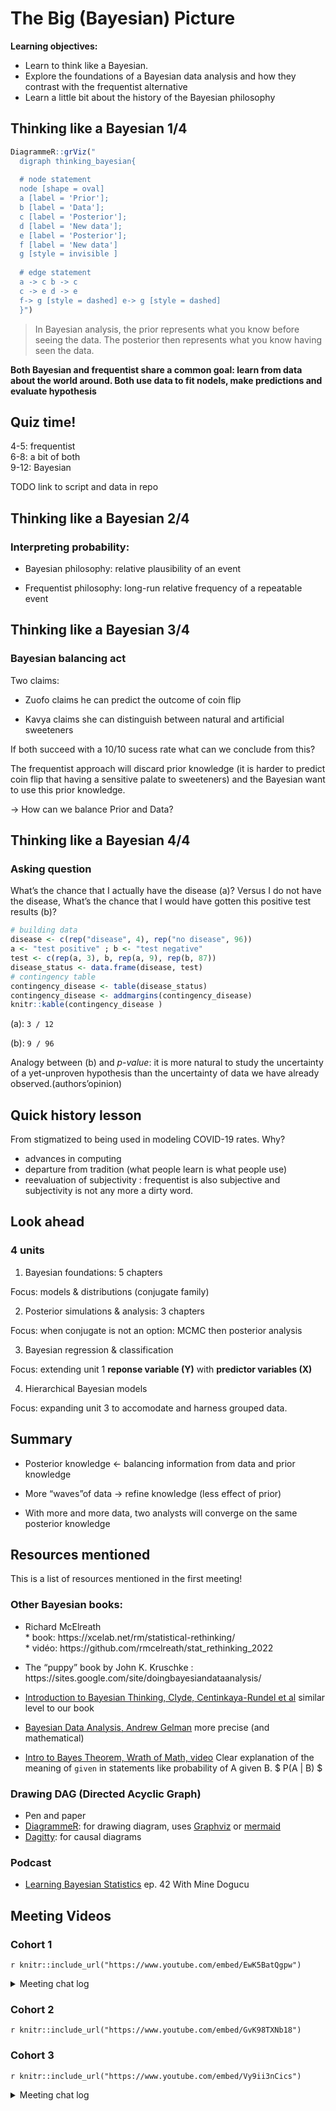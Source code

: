 # The Big (Bayesian) Picture

**Learning objectives:**

- Learn to think like a Bayesian.
- Explore the foundations of a Bayesian data analysis and how they contrast with the frequentist alternative
- Learn a little bit about the history of the Bayesian philosophy

## Thinking like a Bayesian 1/4

```r
DiagrammeR::grViz("
  digraph thinking_bayesian{
  
  # node statement
  node [shape = oval]
  a [label = 'Prior'];
  b [label = 'Data'];
  c [label = 'Posterior'];
  d [label = 'New data'];
  e [label = 'Posterior'];
  f [label = 'New data']
  g [style = invisible ]
  
  # edge statement
  a -> c b -> c
  c -> e d -> e
  f-> g [style = dashed] e-> g [style = dashed]
  }")
```

> In Bayesian analysis, the prior represents what you know before seeing the data. The posterior then represents what you know having seen the data.

**Both Bayesian and frequentist share a common goal: learn from data about the world around. Both use data to fit nodels, make predictions and evaluate hypothesis** 



## Quiz time! 

4-5: frequentist  
6-8: a bit of both  
9-12: Bayesian  

TODO link to script and data in repo

## Thinking like a Bayesian 2/4

###  Interpreting probability: 

- Bayesian philosophy: relative plausibility of an event

- Frequentist philosophy: long-run relative frequency of a repeatable  event

## Thinking like a Bayesian 3/4

### Bayesian balancing act

Two claims: 

- Zuofo claims he can predict the outcome of coin flip

- Kavya claims she can distinguish between natural and artificial sweeteners 

If both succeed with a 10/10 sucess rate what can we conclude from this?

The frequentist approach will discard prior knowledge (it is harder to predict coin flip that having a sensitive palate to sweeteners) and the Bayesian want to use this prior knowledge. 

-> How can we balance Prior and Data?

## Thinking like  a Bayesian 4/4

### Asking question

What's the chance that I actually have the disease (a)?  Versus I do not have the disease, What's the chance that I would have gotten this positive test results (b)? 

```r
# building data
disease <- c(rep("disease", 4), rep("no disease", 96))
a <- "test positive" ; b <- "test negative"
test <- c(rep(a, 3), b, rep(a, 9), rep(b, 87))
disease_status <- data.frame(disease, test)
# contingency table
contingency_disease <- table(disease_status)
contingency_disease <- addmargins(contingency_disease)
knitr::kable(contingency_disease )
```

(a): `3 / 12`

(b): `9 / 96`

Analogy between (b) and *p-value*: it is more natural to study the uncertainty of a yet-unproven hypothesis than the uncertainty of data we have already observed.(authors'opinion) 

## Quick history lesson 

From stigmatized to being used in modeling COVID-19 rates. Why?

- advances in computing 
- departure from tradition (what people learn is what people use)
- reevaluation of subjectivity : frequentist is also subjective and subjectivity is not any more a dirty word.


## Look ahead 

### 4 units

1. Bayesian foundations: 5 chapters

Focus: models & distributions (conjugate family) 

2. Posterior simulations & analysis: 3 chapters

Focus: when conjugate is not an option: MCMC then posterior analysis

3. Bayesian regression & classification 

Focus: extending unit 1 **reponse variable (Y)** with **predictor variables (X)**

4. Hierarchical Bayesian models

Focus: expanding unit 3 to accomodate and harness grouped data.

## Summary 

- Posterior knowledge <- balancing information from data and prior knowledge 

- More "waves"of data -> refine knowledge (less effect of prior)

- With more and more data, two analysts will converge on the same posterior knowledge

## Resources mentioned

This is a list of resources mentioned in the first meeting!

### Other Bayesian books: 

- Richard McElreath   
      * book: https://xcelab.net/rm/statistical-rethinking/  
      * vidéo: https://github.com/rmcelreath/stat_rethinking_2022

- The "puppy" book by John K. Kruschke : https://sites.google.com/site/doingbayesiandataanalysis/

- [Introduction to Bayesian Thinking, Clyde, Centinkaya-Rundel et al](https://statswithr.github.io/book/index.html) similar level to our book

- [Bayesian Data Analysis, Andrew Gelman](http://www.stat.columbia.edu/~gelman/book/BDA3.pdf) more precise (and mathematical)

-	[Intro to Bayes Theorem, Wrath of Math, video](https://www.youtube.com/watch?v=3sJn5-Cjm2s)
	Clear explanation of the meaning of `given` in statements like probability
	of A given B. $ P(A | B) $


### Drawing DAG (Directed Acyclic Graph)

- Pen and paper  
- [DiagrammeR](https://rich-iannone.github.io/DiagrammeR/docs.html): for drawing diagram, uses [Graphviz](https://www.graphviz.org/documentation/) or [mermaid](https://mermaid-js.github.io/mermaid/#/)  
- [Dagitty](http://dagitty.net/): for causal diagrams

### Podcast 

- [Learning Bayesian Statistics](https://podcasts.apple.com/us/podcast/how-to-teach-and-learn-bayesian-stats-with-mine-dogucu/id1483485062?i=1000526699407) ep. 42 With Mine Dogucu




## Meeting Videos

### Cohort 1

`r knitr::include_url("https://www.youtube.com/embed/EwK5BatQgpw")`

<details>
<summary> Meeting chat log </summary>

```
00:06:01	Olivier:	hello !
00:06:47	Olivier:	various links : https://r4ds.github.io/bookclub-bayes_rules/
00:06:55	Olivier:	https://docs.google.com/spreadsheets/d/18IDSOU2bfkD55kOB18qCB7Idbpiyp4_9qeWjkvE-Syc/edit#gid=0
00:09:44	Olivier:	Letś wait that everyone configure zoom :P
00:10:18	Gabby Palomo:	I didn't see if anyone else signed up for this cohort. I imagine more people did, right?
00:10:46	Olivier:	I do not know the number of participant
00:10:52	Olivier:	I will have to ask 
00:11:08	Will:	Well hopefully. I'm assuming for fellow Brits there are lots people celebrating the jubilee.
00:11:59	Gabby Palomo:	ah that's true!!
00:12:10	erik.aalto@tocaboca.com:	I’m not hearing anything, but I could hear recording in progress when I joined..
00:12:24	Olivier:	do you hear me ? 
00:12:27	Gabby Palomo:	There are 85 people in the slack channel so will see.
00:12:42	erik.aalto@tocaboca.com:	Nope, cant hear anything:/
00:13:15	Will:	Yes I think I can hear Erik
00:13:45	erik.aalto@tocaboca.com:	Darn, can’t hear anything…this is weird
00:13:57	Olivier:	we hear you at least
00:14:03	erik.aalto@tocaboca.com:	I hear the zoom notifs…like ”recording in progress”
00:15:52	Olivier:	it is fine 
00:16:13	Olivier:	is it better
00:17:24	Olivier:	is it good now ?
00:17:41	Olivier:	i restaart it
00:19:02	Olivier:	working or not ? 
00:19:20	Ronald Legere:	Not yet… there is a audio test thing in the audio settings menu
00:19:48	Olivier:	good name 
00:56:58	Ronald Legere:	Can you link those podcasts to slack? Or here ;)
01:06:31	Olivier Leroy:	DiagrammeR
```
</details>


### Cohort 2

`r knitr::include_url("https://www.youtube.com/embed/GvK98TXNb18")`


### Cohort 3

`r knitr::include_url("https://www.youtube.com/embed/Vy9ii3nCics")`

<details>
<summary> Meeting chat log </summary>

```
00:18:42	Mary EMERAGHI:	Hello Everyone... So, I will drop a brief on myself here since I am in a different timezone. I am a beginner with little or no knowledge of this subject save that I have knowledge of Basic Statistics and would want to advance deeper to use it for my plant breeding work on Rice and Cereals
00:19:05	Mary EMERAGHI:	My Name though is Mary Emeraghi from Nigeria
00:19:16	Mary EMERAGHI:	Currently in Cote d'Ivoire
00:20:59	Mary EMERAGHI:	Could I get the full details of these books especially on Theoretical knowledge to help me
00:21:01	Mary EMERAGHI:	?
00:21:47	Mary EMERAGHI:	thanks Gabby
00:21:54	Mary EMERAGHI:	By who please?
00:21:55	Gabby Palomo:	Bayesian Models: A statistical primer for ecologists; Hobbs and Hooten
00:22:21	Gabby Palomo:	Doing Bayesian Data Analysis: A tutorial with R, JAGS, and Stan. John Kruschke.
00:22:56	Mary EMERAGHI:	much appreciated
00:47:48	Mary EMERAGHI:	no
00:47:55	Mary EMERAGHI:	sorry
01:05:06	Oluwafemi Oyedele:	Thank you !!!
```
</details>
